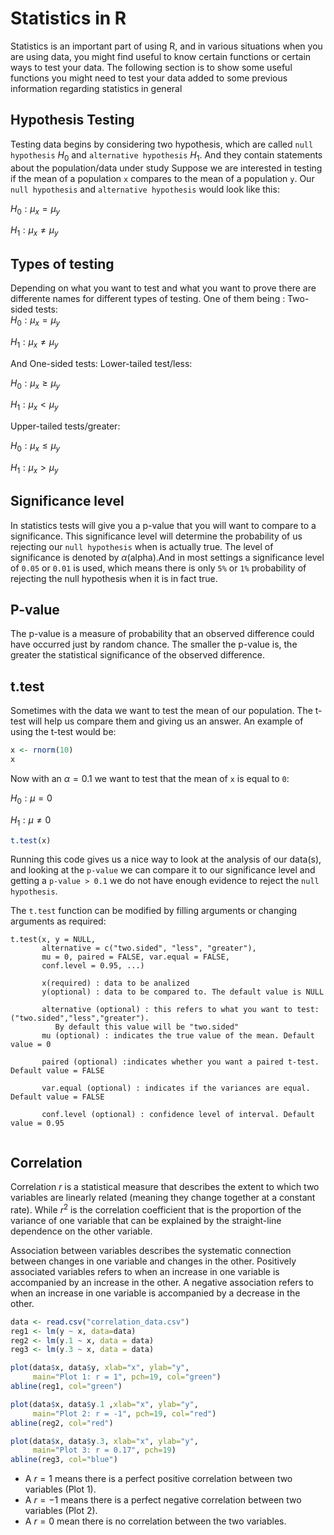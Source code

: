 # Statistics in R {#statistics}

Statistics is an important part of using R, and in various situations when you are using data, you might find useful to know certain functions or certain ways to test your data. The following section is to show some useful functions you might need to test your data added to some previous information regarding statistics in general

## Hypothesis Testing
  Testing data begins by considering two hypothesis, which are called `null hypothesis` $H_0$ and `alternative hypothesis` $H_1$. And they contain statements about the population/data under study
  Suppose we are interested in testing if the mean of a population `x` compares to the mean of a population `y`. Our `null hypothesis` and `alternative hypothesis` would look like this:
  
  $H_0: \mu_x = \mu_y$
  
  $H_1: \mu_x \neq \mu_y$
  
## Types of testing
  Depending on what you want to test and what you want to prove there are differente names for different types of testing. One of them being :
  Two-sided tests:  
  $H_0: \mu_x = \mu_y$
  
  $H_1: \mu_x \neq \mu_y$
  
  And One-sided tests:
    Lower-tailed test/less:
    
  $H_0: \mu_x \ge \mu_y$
  
  $H_1: \mu_x < \mu_y$
    
  Upper-tailed tests/greater:
    
  $H_0: \mu_x \leq \mu_y$
  
  $H_1: \mu_x > \mu_y$
  
## Significance level
  In statistics tests will give you a p-value that you will want to compare to a significance. This significance level will determine the probability of us rejecting our `null hypothesis` when is actually true. The level of significance is denoted by $\alpha$(alpha).And in most settings a significance level of `0.05` or `0.01` is used, which means there is only `5%` or `1%` probability of rejecting the null hypothesis when it is in fact true.

## P-value
  The p-value is a measure of probability that an observed difference could have occurred just by random chance. The smaller the p-value is, the greater the statistical significance of the observed difference.

## t.test
Sometimes with the data we want to test the mean of our population. The t-test will help us compare them and giving us an answer. An example of using the t-test would be:


```r
x <- rnorm(10)
x
```
Now with an $\alpha = 0.1$ we want to test that the mean of `x` is equal to `0`:

$H_0: \mu = 0$

$H_1: \mu \neq 0$

```r
t.test(x)
```

Running this code gives us a nice way to look at the analysis of our data(s), and looking at the `p-value` we can compare it to our significance level and getting a `p-value > 0.1` we do not have enough evidence to reject the `null hypothesis`.

  The `t.test` function can be modified by filling arguments or changing arguments as required:
```
t.test(x, y = NULL,
       alternative = c("two.sided", "less", "greater"),
       mu = 0, paired = FALSE, var.equal = FALSE,
       conf.level = 0.95, ...)
       
       x(required) : data to be analized
       y(optional) : data to be compared to. The default value is NULL
       
       alternative (optional) : this refers to what you want to test: ("two.sided","less","greater").
          By default this value will be "two.sided"
       mu (optional) : indicates the true value of the mean. Default value = 0
       
       paired (optional) :indicates whether you want a paired t-test. Default value = FALSE
       
       var.equal (optional) : indicates if the variances are equal. Default value = FALSE
       
       conf.level (optional) : confidence level of interval. Default value = 0.95
       
```  

## Correlation
Correlation $r$  is a statistical measure that describes the extent to which two variables are linearly related (meaning they change together at a constant rate). While $r^2$ is the correlation coefficient that is the proportion of the variance of one variable that can be explained by the straight-line dependence on the other variable. 

Association between variables describes the systematic connection between changes in one variable and changes in the other. Positively associated variables refers to when an increase in one variable is accompanied by an increase in the other. A negative association refers to when an increase in one variable is accompanied by a decrease in the other.

```r

data <- read.csv("correlation_data.csv")
reg1 <- lm(y ~ x, data=data)
reg2 <- lm(y.1 ~ x, data = data)
reg3 <- lm(y.3 ~ x, data = data)

```
```r
plot(data$x, data$y, xlab="x", ylab="y",
     main="Plot 1: r = 1", pch=19, col="green")
abline(reg1, col="green")

plot(data$x, data$y.1 ,xlab="x", ylab="y",
     main="Plot 2: r = -1", pch=19, col="red")
abline(reg2, col="red")

plot(data$x, data$y.3, xlab="x", ylab="y",
     main="Plot 3: r = 0.17", pch=19)
abline(reg3, col="blue")

```

- A $r=1$ means there is a perfect positive correlation between two variables (Plot 1).
- A $r=-1$ means there is a perfect negative correlation between two variables (Plot 2).
- A $r=0$ mean there is no correlation between the two variables. 


